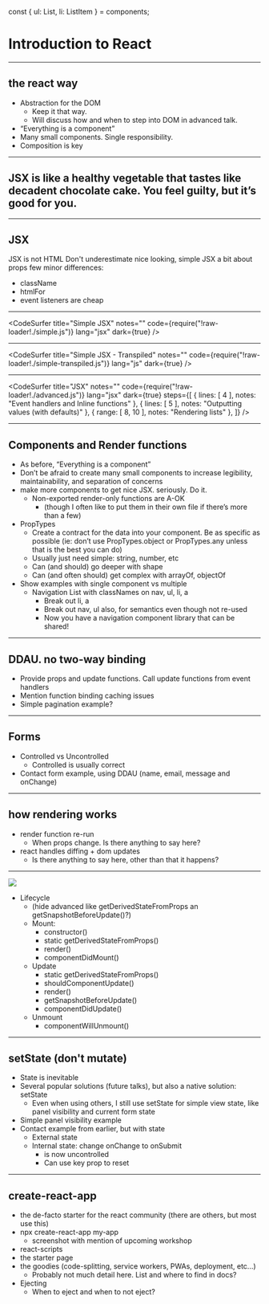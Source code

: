 
const { ul: List, li: ListItem } = components;


<Head>
  <title>Presentation Title</title>
</Head>

# Introduction to React

---

## the react way

* Abstraction for the DOM
  * Keep it that way.
  * Will discuss how and when to step into DOM in advanced talk.
* “Everything is a component”
* Many small components. Single responsibility.
* Composition is key

---

## JSX is like a healthy vegetable that tastes like decadent chocolate cake. You feel guilty, but it’s good for you.

---

## JSX

<List>
  <Appear>
    <ListItem>JSX is not HTML</ListItem>
    <ListItem>Don't underestimate nice looking, simple JSX</ListItem>
    <ListItem>a bit about props</ListItem>
  </Appear>
</List>

<Notes>
  few minor differences:
  <ul>
    <li>className</li>
    <li>htmlFor</li>
    <li>event listeners are cheap</li>
  </ul>
</Notes>

---

<CodeSurfer
  title="Simple JSX"
  notes=""
  code={require("!raw-loader!./simple.js")}
  lang="jsx"
  dark={true}
/>

---

<CodeSurfer
  title="Simple JSX - Transpiled"
  notes=""
  code={require("!raw-loader!./simple-transpiled.js")}
  lang="js"
  dark={true}
/>

---

<CodeSurfer
  title="JSX"
  notes=""
  code={require("!raw-loader!./advanced.js")}
  lang="jsx"
  dark={true}
  steps={[
    { lines: [ 4 ], notes: "Event handlers and Inline functions" },
    { lines: [ 5 ], notes: "Outputting values (with defaults)" },
    { range: [ 8, 10 ], notes: "Rendering lists" },
  ]}
/>

---

## Components and Render functions

* As before, “Everything is a component”
* Don’t be afraid to create many small components to increase legibility, maintainability, and separation of concerns
* make more components to get nice JSX. seriously. Do it.
  * Non-exported render-only functions are A-OK
    * (though I often like to put them in their own file if there’s more than a few)
* PropTypes
  * Create a contract for the data into your component. Be as specific as possible (ie: don’t use PropTypes.object or PropTypes.any unless that is the best you can do)
  * Usually just need simple: string, number, etc
  * Can (and should) go deeper with shape
  * Can (and often should) get complex with arrayOf, objectOf
* Show examples with single component vs multiple
  * Navigation List with classNames on nav, ul, li, a
    * Break out li, a
    * Break out nav, ul also, for semantics even though not re-used
    * Now you have a navigation component library that can be shared!

---

## DDAU. no two-way binding

* Provide props and update functions. Call update functions from event handlers
* Mention function binding caching issues
* Simple pagination example?

---

## Forms

* Controlled vs Uncontrolled
  * Controlled is usually correct
* Contact form example, using DDAU (name, email, message and onChange)

---

## how rendering works

* render function re-run
  * When props change. Is there anything to say here?
* react handles diffing + dom updates
  * Is there anything to say here, other than that it happens?

---

![](react-lifecycle.png)

* Lifecycle
  * (hide advanced like getDerivedStateFromProps an getSnapshotBeforeUpdate()?)
  * Mount:
    * constructor()
    * static getDerivedStateFromProps()
    * render()
    * componentDidMount()
  * Update
    * static getDerivedStateFromProps()
    * shouldComponentUpdate()
    * render()
    * getSnapshotBeforeUpdate()
    * componentDidUpdate()
  * Unmount
    * componentWillUnmount()

---

## setState (don't mutate)

* State is inevitable
* Several popular solutions (future talks), but also a native solution: setState
  * Even when using others, I still use setState for simple view state, like panel visibility and current form state
* Simple panel visibility example
* Contact example from earlier, but with state
  * External state
  * Internal state: change onChange to onSubmit
    * is now uncontrolled
    * Can use key prop to reset

---

## create-react-app

* the de-facto starter for the react community (there are others, but most use this)
* npx create-react-app my-app
  * screenshot with mention of upcoming workshop
* react-scripts
* the starter page
* the goodies (code-splitting, service workers, PWAs, deployment, etc...)
  * Probably not much detail here. List and where to find in docs?
* Ejecting
  * When to eject and when to not eject?

